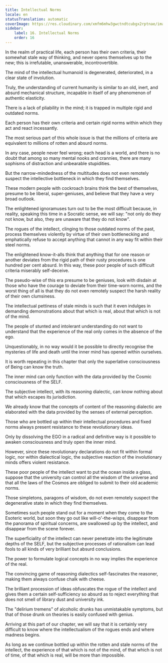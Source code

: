 ```yaml
---
title: Intellectual Norms
locale: en
statusTranslation: automatic
coverImage: https://res.cloudinary.com/xmfm6mhw3gwctndtcubgx2rptnae/image/upload/v1741354419/small_cover_la_gran_rebelion_28716e29d2.webp
sidebar:
    label: 16. Intellectual Norms
    order: 16
---
```

In the realm of practical life, each person has their own criteria, their somewhat stale way of thinking, and never opens themselves up to the new; this is irrefutable, unanswerable, incontrovertible.

The mind of the intellectual humanoid is degenerated, deteriorated, in a clear state of involution.

Truly, the understanding of current humanity is similar to an old, inert, and absurd mechanical structure, incapable in itself of any phenomenon of authentic elasticity.

There is a lack of pliability in the mind; it is trapped in multiple rigid and outdated norms.

Each person has their own criteria and certain rigid norms within which they act and react incessantly.

The most serious part of this whole issue is that the millions of criteria are equivalent to millions of rotten and absurd norms.

In any case, people never feel wrong; each head is a world, and there is no doubt that among so many mental nooks and crannies, there are many sophisms of distraction and unbearable stupidities.

But the narrow-mindedness of the multitudes does not even remotely suspect the intellective bottleneck in which they find themselves.

These modern people with cockroach brains think the best of themselves, presume to be liberal, super-geniuses, and believe that they have a very broad outlook.

The enlightened ignoramuses turn out to be the most difficult because, in reality, speaking this time in a Socratic sense, we will say: "not only do they not know, but also, they are unaware that they do not know".

The rogues of the intellect, clinging to those outdated norms of the past, process themselves violently by virtue of their own bottlenecking and emphatically refuse to accept anything that cannot in any way fit within their steel norms.

The enlightened know-it-alls think that anything that for one reason or another deviates from the rigid path of their rusty procedures is one hundred per cent absurd. In this way, these poor people of such difficult criteria miserably self-deceive.

The pseudo-wise of this era presume to be geniuses, look with disdain at those who have the courage to deviate from their time-worn norms, and the worst thing of all is that they do not even remotely suspect the harsh reality of their own clumsiness.

The intellectual pettiness of stale minds is such that it even indulges in demanding demonstrations about that which is real, about that which is not of the mind.

The people of stunted and intolerant understanding do not want to understand that the experience of the real only comes in the absence of the ego.

Unquestionably, in no way would it be possible to directly recognise the mysteries of life and death until the inner mind has opened within ourselves.

It is worth repeating in this chapter that only the superlative consciousness of Being can know the truth.

The inner mind can only function with the data provided by the Cosmic consciousness of the SELF.

The subjective intellect, with its reasoning dialectic, can know nothing about that which escapes its jurisdiction.

We already know that the concepts of content of the reasoning dialectic are elaborated with the data provided by the senses of external perception.

Those who are bottled up within their intellectual procedures and fixed norms always present resistance to these revolutionary ideas.

Only by dissolving the EGO in a radical and definitive way is it possible to awaken consciousness and truly open the inner mind.

However, since these revolutionary declarations do not fit within formal logic, nor within dialectical logic, the subjective reaction of the involutionary minds offers violent resistance.

These poor people of the intellect want to put the ocean inside a glass, suppose that the university can control all the wisdom of the universe and that all the laws of the Cosmos are obliged to submit to their old academic norms.

Those simpletons, paragons of wisdom, do not even remotely suspect the degenerative state in which they find themselves.

Sometimes such people stand out for a moment when they come to the Esoteric world, but soon they go out like will-o'-the-wisps, disappear from the panorama of spiritual concerns, are swallowed up by the intellect, and disappear from the scene forever.

The superficiality of the intellect can never penetrate into the legitimate depths of the SELF, but the subjective processes of rationalism can lead fools to all kinds of very brilliant but absurd conclusions.

The power to formulate logical concepts in no way implies the experience of the real.

The convincing game of reasoning dialectics self-fascinates the reasoner, making them always confuse chalk with cheese.

The brilliant procession of ideas obfuscates the rogue of the intellect and gives them a certain self-sufficiency so absurd as to reject everything that does not smell of library dust and university ink.

The "delirium tremens" of alcoholic drunks has unmistakable symptoms, but that of those drunk on theories is easily confused with genius.

Arriving at this part of our chapter, we will say that it is certainly very difficult to know where the intellectualism of the rogues ends and where madness begins.

As long as we continue bottled up within the rotten and stale norms of the intellect, the experience of that which is not of the mind, of that which is not of time, of that which is real, will be more than impossible.

